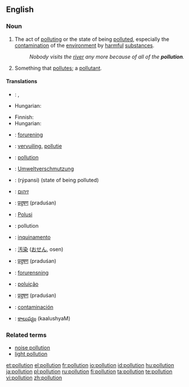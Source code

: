 {{wikipedia}}
==English==

===Noun===
{{en-noun}}

# The act of [[polluting]] or the state of being [[polluted]], especially the [[contamination]] of the [[environment]] by [[harmful]] [[substance]]s.
#:''Nobody visits the [[river]] any more because of all of the '''pollution'''.''
# Something that [[pollute]]s; a [[pollutant]].

====Translations====
{{trans-top|the contamination of the environment by harmful substances}}
*{{ttbc|Finnish}}: {{t-|fi|saastuminen}} {{qualifier|state}}, {{t-|fi|saastuttaminen}} {{qualifier|act}}
* Hungarian: {{t|hu|környezetszennyezés}}
{{trans-mid}}
{{trans-bottom}}

{{trans-top|something that pollutes; a pollutant}}
*Finnish: {{t-|fi|saaste}}
* Hungarian: {{t|hu|szennyeződés}}
{{trans-mid}}
{{trans-bottom}}

{{checktrans-top}}
*{{ttbc|Danish}}: [[forurening]]
*{{ttbc|Dutch}}: [[vervuiling]], [[pollutie]]
*{{ttbc|French}}: [[pollution]] {{f}}
*{{ttbc|German}}: [[Umweltverschmutzung]]
*{{ttbc|Greek}}: {{t|el|ρύπανση|f|sc=Grek}} (rýpansi) (state of being polluted)
*{{ttbc|Hebrew}}: [[זיהום]]
*{{ttbc|Hindi}}: [[प्रदुषण]] (praduśan)
*{{ttbc|Indonesian}}: [[Polusi]]
{{checktrans-mid}}
*{{ttbc|Interlingua}}: pollution
*{{ttbc|Italian}}: [[inquinamento]]
*{{ttbc|Japanese}}: [[汚染]] ([[おせん]], osen)
*{{ttbc|Marathi}}: [[प्रदुषण]] (praduśan)
*{{ttbc|Norwegian}}: [[forurensning]]
*{{ttbc|Portuguese}}: [[poluição]] {{f}}
*{{ttbc|Sanskrit}}: [[प्रदुषण]] (praduśan)
*{{ttbc|Spanish}}: [[contaminación]]
*{{ttbc|Telugu}}: [[కాలుష్యం]] (kaalushyaM)
{{checktrans-bottom}}

===Related terms===
*[[noise pollution]]
*[[light pollution]]

[[et:pollution]]
[[el:pollution]]
[[fr:pollution]]
[[io:pollution]]
[[id:pollution]]
[[hu:pollution]]
[[ja:pollution]]
[[pl:pollution]]
[[ru:pollution]]
[[fi:pollution]]
[[ta:pollution]]
[[te:pollution]]
[[vi:pollution]]
[[zh:pollution]]